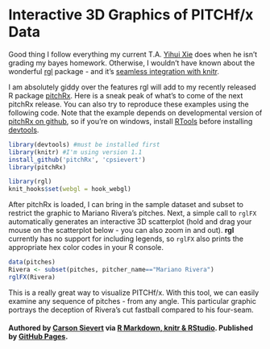 Interactive 3D Graphics of PITCHf/x Data
=======================================

<!--- view local page:
browseURL(paste0('http://127.0.0.1:', tools:::httpdPort, '/library/pitchRx/doc/index.html'))
-->

Good thing I follow everything my current T.A. [Yihui Xie](http://yihui.name) does when he isn't grading my bayes homework. Otherwise, I wouldn't have known about the wonderful [rgl](http://cran.r-project.org/web/packages/rgl/index.html) package - and it's [seamless integration with knitr](https://twitter.com/xieyihui/status/302513617906044930).

I am absolutely giddy over the features rgl will add to my recently released R package [pitchRx](http://cran.r-project.org/web/packages/pitchRx/). Here is a sneak peak of what's to come of the next pitchRx release. You can also try to reproduce these examples using the following code. Note that the example depends on developmental version of [pitchRx on github](https://github.com/cpsievert/), so if you're on windows, install [RTools](http://cran.rstudio.com/bin/windows/Rtools/) before installing [devtools](http://cran.r-project.org/web/packages/devtools/index.html).


```r
library(devtools) #must be installed first
library(knitr) #I'm using version 1.1
install_github('pitchRx', 'cpsievert')
library(pitchRx)
```

```r
library(rgl)
knit_hooks$set(webgl = hook_webgl)
```

After pitchRx is loaded, I can bring in the sample dataset and subset to restrict the graphic to Mariano Rivera's pitches.  Next, a simple call to `rglFX` automatically generates an interactive 3D scatterplot (hold and drag your mouse on the scatterplot below - you can also zoom in and out). **rgl** currently has no support for including legends, so `rglFX` also prints the appropriate hex color codes in your R console.

```r
data(pitches)
Rivera <- subset(pitches, pitcher_name=="Mariano Rivera")
rglFX(Rivera)
```

This is a really great way to visualize PITCHf/x. With this tool, we can easily examine any sequence of pitches - from any angle. This particular graphic portrays the deception of Rivera's cut fastball compared to his four-seam.


#### Authored by <a href="http://cpsievert.github.com/home.html">Carson Sievert</a> via <a href="http://www.rstudio.com/ide/docs/authoring/using_markdown">R Markdown, knitr & RStudio</a>. Published by <a href="http://pages.github.com/">GitHub Pages</a>.